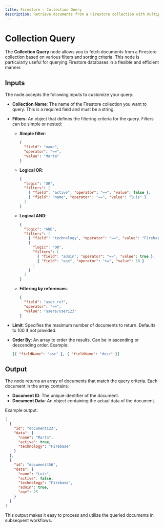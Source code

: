 ```yaml
---
title: Firestore - Collection Query
description: Retrieve documents from a Firestore collection with multiple filters and sorting options.
---
```



# Collection Query
The **Collection Query** node allows you to fetch documents from a Firestore collection based on various filters and sorting criteria. This node is particularly useful for querying Firestore databases in a flexible and efficient manner.

<Node id="@buildship/buildship-firestore-collection-query" version="1.3.1" />

## Inputs
The node accepts the following inputs to customize your query:

- **Collection Name**: The name of the Firestore collection you want to query. This is a required field and must be a string.
  
- **Filters**: An object that defines the filtering criteria for the query. Filters can be simple or nested:
  - **Simple filter**:
    ```json
    {
      "field": "name",
      "operator": "==",
      "value": "Marta"
    }
    ```
  - **Logical OR**:
    ```json
    {
      "logic": "OR",
      "filters": [
        { "field": "active", "operator": "==", "value": false },
        { "field": "name", "operator": "==", "value": "luis" }
      ]
    }
    ```
  - **Logical AND**:
    ```json
    {
      "logic": "AND",
      "filters": [
        { "field": "technology", "operator": "==", "value": "Firebase" },
        {
          "logic": "OR",
          "filters": [
            { "field": "admin", "operator": "==", "value": true },
            { "field": "age", "operator": ">=", "value": 18 }
          ]
        }
      ]
    }
    ```
  - **Filtering by references**:
    ```json
    {
      "field": "user_ref",
      "operator": "==",
      "value": "users/user123"
    }
    ```

- **Limit**: Specifies the maximum number of documents to return. Defaults to 100 if not provided.

- **Order By**: An array to order the results. Can be in ascending or descending order. Example:
  ```json
  [{ "fieldName": "asc" }, { "fieldName": "desc" }]
  ```

## Output
The node returns an array of documents that match the query criteria. Each document in the array contains:

- **Document ID**: The unique identifier of the document.
- **Document Data**: An object containing the actual data of the document.

Example output:
```json
[
  {
    "id": "document123",
    "data": {
      "name": "Marta",
      "active": true,
      "technology": "Firebase"
    }
  },
  {
    "id": "document456",
    "data": {
      "name": "Luis",
      "active": false,
      "technology": "Firebase",
      "admin": true,
      "age": 25
    }
  }
]
```

This output makes it easy to process and utilize the queried documents in subsequent workflows.